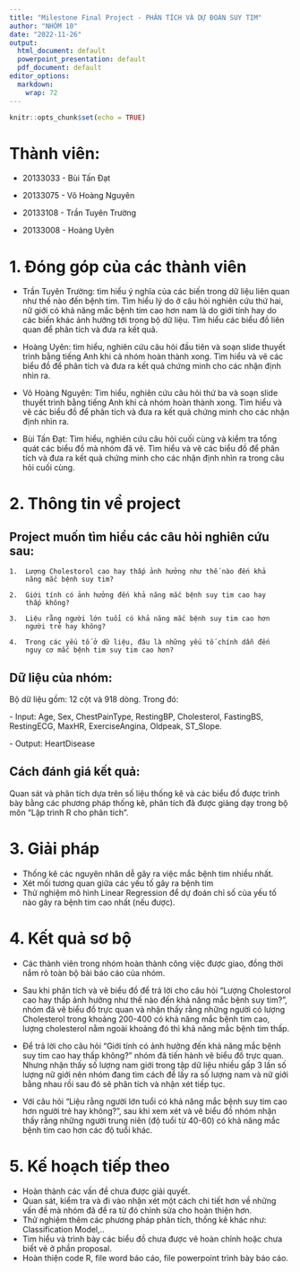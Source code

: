 ```yaml
---
title: "Milestone Final Project - PHÂN TÍCH VÀ DỰ ĐOÁN SUY TIM"
author: "NHÓM 10"
date: "2022-11-26"
output:
  html_document: default
  powerpoint_presentation: default
  pdf_document: default
editor_options:
  markdown:
    wrap: 72
---
```


```r
knitr::opts_chunk$set(echo = TRUE)
```

# Thành viên:

-   20133033 - Bùi Tấn Đạt

-   20133075 - Võ Hoàng Nguyên

-   20133108 - Trần Tuyên Trường

-   20133008 - Hoàng Uyên

# 1. Đóng góp của các thành viên

-   Trần Tuyên Trường: tìm hiểu ý nghĩa của các biến trong dữ liệu liên
    quan như thế nào đến bệnh tim. Tìm hiểu lý do ở câu hỏi nghiên cứu
    thứ hai, nữ giới có khả năng mắc bệnh tim cao hơn nam là do giới
    tính hay do các biến khác ảnh hưởng tới trong bộ dữ liệu. Tìm hiểu
    các biểu đồ liên quan để phân tích và đưa ra kết quả.

-   Hoàng Uyên: tìm hiểu, nghiên cứu câu hỏi đầu tiên và soạn slide
    thuyết trình bằng tiếng Anh khi cả nhóm hoàn thành xong. Tìm hiểu và
    vẽ các biểu đồ để phân tích và đưa ra kết quả chứng minh cho các
    nhận định nhìn ra.

-   Võ Hoàng Nguyên: Tìm hiểu, nghiên cứu câu hỏi thứ ba và soạn slide
    thuyết trình bằng tiếng Anh khi cả nhóm hoàn thành xong. Tìm hiểu và
    vẽ các biểu đồ để phân tích và đưa ra kết quả chứng minh cho các
    nhận định nhìn ra.

-   Bùi Tấn Đạt: Tìm hiểu, nghiên cứu câu hỏi cuối cùng và kiểm tra tổng
    quát các biểu đồ mà nhóm đã vẽ. Tìm hiểu và vẽ các biểu đồ để phân
    tích và đưa ra kết quả chứng minh cho các nhận định nhìn ra trong
    câu hỏi cuối cùng.

# 2. Thông tin về project

## Project muốn tìm hiểu các câu hỏi nghiên cứu sau:

    1.  Lượng Cholestorol cao hay thấp ảnh hưởng như thế nào đến khả
        năng mắc bệnh suy tim?

    2.  Giới tính có ảnh hưởng đến khả năng mắc bệnh suy tim cao hay
        thấp không?

    3.  Liệu rằng người lớn tuổi có khả năng mắc bệnh suy tim cao hơn
        người trẻ hay không?

    4.  Trong các yếu tố ở dữ liệu, đâu là những yếu tố chính dẫn đến
        nguy cơ mắc bệnh tim suy tim cao hơn?

## Dữ liệu của nhóm:

Bộ dữ liệu gồm: 12 cột và 918 dòng. Trong đó:

\- Input: Age, Sex, ChestPainType, RestingBP, Cholesterol, FastingBS,
RestingECG, MaxHR, ExerciseAngina, Oldpeak, ST_Slope.

\- Output: HeartDisease

## Cách đánh giá kết quả:

Quan sát và phân tích dựa trên số liệu thống kê và các biểu đồ được
trình bày bằng các phương pháp thống kê, phân tích đã được giảng dạy
trong bộ môn "Lập trình R cho phân tích".

# 3. Giải pháp

-   Thống kê các nguyên nhân dễ gây ra việc mắc bệnh tim nhiều nhất.
-   Xét mối tương quan giữa các yếu tố gây ra bệnh tim
-   Thử nghiệm mô hình Linear Regression để dự đoán chỉ số của yếu tố
    nào gây ra bệnh tim cao nhất (nếu được).

# 4. Kết quả sơ bộ

-   Các thành viên trong nhóm hoàn thành công việc được giao, đồng thời
    nắm rõ toàn bộ bài báo cáo của nhóm.

-   Sau khi phân tích và vẽ biểu đồ để trả lời cho câu hỏi "Lượng
    Cholestorol cao hay thấp ảnh hưởng như thế nào đến khả năng mắc bệnh
    suy tim?", nhóm đã vẽ biểu đồ trực quan và nhận thấy rằng những
    người có lượng Cholesterol trong khoảng 200-400 có khả năng mắc bệnh
    tim cao, lượng cholesterol nằm ngoài khoảng đó thì khả năng mắc bệnh
    tim thấp.

-   Để trả lời cho câu hỏi "Giới tính có ảnh hưởng đến khả năng mắc bệnh
    suy tim cao hay thấp không?" nhóm đã tiến hành vẽ biểu đồ trực quan.
    Nhưng nhận thấy số lượng nam giới trong tập dữ liệu nhiều gấp 3 lần
    số lượng nữ giới nên nhóm đang tìm cách để lấy ra số lượng nam và nữ
    giới bằng nhau rồi sau đó sẽ phân tích và nhận xét tiếp tục.

-   Với câu hỏi "Liệu rằng người lớn tuổi có khả năng mắc bệnh suy tim
    cao hơn người trẻ hay không?", sau khi xem xét và vẽ biểu đồ nhóm
    nhận thấy rằng những người trung niên (độ tuổi từ 40-60) có khả năng
    mắc bệnh tim cao hơn các độ tuổi khác.

# 5. Kế hoạch tiếp theo

-   Hoàn thành các vấn đề chưa được giải quyết.
-   Quan sát, kiểm tra và đi vào nhận xét một cách chi tiết hơn về những
    vấn đề mà nhóm đã đề ra từ đó chỉnh sửa cho hoàn thiện hơn.
-   Thử nghiệm thêm các phương pháp phân tích, thống kê khác như:
    Classification Model,..
-   Tìm hiểu và trình bày các biểu đồ chưa được vẽ hoàn chỉnh hoặc chưa
    biết vẽ ở phần proposal.
-   Hoàn thiện code R, file word báo cáo, file powerpoint trình bày báo
    cáo.
